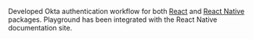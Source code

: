 Developed Okta authentication workflow for both [React](https://www.npmjs.com/package/@brightlayer-ui/react-auth-workflow) and [React Native](https://www.npmjs.com/package/@brightlayer-ui/react-native-auth-workflow) packages. Playground has been integrated with the React Native documentation site.
